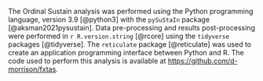 The Ordinal Sustain analysis was performed using
the Python programming language, version 3.9 [@python3]
with the `pySuStaIn` package [@aksman2021pysustain].
Data pre-processing and results post-processing were performed in
`r R.version.string` [@rcore] using the `tidyverse` packages 
[@tidyverse].
The `reticulate` package [@reticulate] was used to create
an application programming interface between Python and R.
The code used to perform this analysis is available at
<https://github.com/d-morrison/fxtas>.
